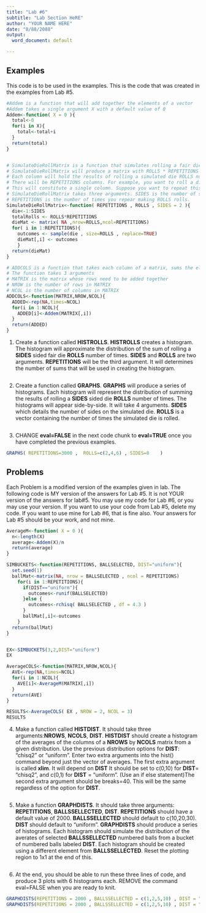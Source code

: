 ```yaml
---
title: "Lab #6"
subtitle: "Lab Section HeRE"
author: "YOUR NAME HERE"
date: "8/88/2088"
output:
  word_document: default

---
```



## Examples

This code is to be used in the examples. This is the code that was created in the examples from Lab #5.




```r
#Addem is a function that will add together the elements of a vector
#Addem takes a single argument X with a default value of 0
Addem<-function( X = 0 ){
  total<-0
  for(i in X){
    total<-total+i
  }
  return(total)
}


# SimulateDieRollMatrix is a function that simulates rolling a fair die with at least 2 sides.
# SimulateDieRollMatrix will produce a matrix with ROLLS * REPETITIONS values.
# Each column will hold the results of rolling a simulated die ROLLS number of times.
# There will be REPETITIONS columns. For example, you want to roll a die 10 times, and record the resuls. 
# This will constitute a single column. Suppose you want to repeat this 3 times. Then you will have three columns, each of ten rolls.
# SimulateDieRollMatrix takes three arguments. SIDES is the number of sides on the die. ROLLS is the number of rolls. 
# REPETITIONS is the number of times you repear making ROLLS rolls.
SimulateDieRollMatrix<-function( REPETITIONS , ROLLS , SIDES = 2 ){
  die<-1:SIDES
  totalRolls <- ROLLS*REPETITIONS
  dieMat <- matrix( NA ,nrow=ROLLS,ncol=REPETITIONS)
  for( i in 1:REPETITIONS){
    outcomes <- sample(die , size=ROLLS , replace=TRUE)
    dieMat[,i] <- outcomes
    }
  return(dieMat)
}

# ADDCOLS is a function that takes each column of a matrix, sums the elements, and returns a vector with these sums.
# The function takes 3 arguments
# MATRIX is the matrix whose rows need to be added together
# NROW is the number of rows in MATRIX
# NCOL is the number of columns in MATRIX
ADDCOLS<-function(MATRIX,NROW,NCOL){
  ADDED<-rep(NA,times=NCOL)
  for(i in 1:NCOL){
    ADDED[i]<-Addem(MATRIX[,i])
  }
  return(ADDED)
}


```
 

 
1. Create a function called **HISTROLLS**. **HISTROLLS** creates a histogram. The histogram will approximate the distribution of the sum of rolling a **SIDES** sided fair die **ROLLS** number of times. **SIDES** and **ROLLS** are two arguments. **REPETITIONS** will be the third argument. It will determines the number of sums that will be used in creating the histogram. 

```r


```
 

 
2. Create a function called **GRAPHS**. **GRAPHS** will produce a series of histograms. Each histogram will represent the distribution of summing the results of rolling a **SIDES** sided die **ROLLS** number of times. The histograms will appear side-by-side. It will take 4 arguments. **SIDES** which details the number of sides on the simulated die. **ROLLS** is a vector containing the number of times the simulated die is rolled.
 
```r


```

 
3. CHANGE **eval=FALSE** in the next code chunk to **eval=TRUE** once you have completed the previous examples.
 
```r
GRAPHS( REPETITIONS=3000 ,  ROLLS=c(2,4,6) , SIDES=8    )
```


\newpage

## Problems

Each Problem is a modified version of the examples given in lab.  The following code is MY version of the answers for Lab #5. It is not YOUR version of the answers for lab#5.  You may use my code for Lab #6, or you may use your version. If you want to use your code from Lab #5, delete my code. If you want to use mine for Lab #6, that is fine also. Your answers for Lab #5 should be your work, and not mine. 


```r


AverageM<-function( X = 0 ){
  n<-length(X)
  average<-Addem(X)/n
  return(average)
}

SIMBUCKETS<-function(REPETITIONS, BALLSELECTED, DIST="uniform"){
  set.seed(1)
  ballMat<-matrix(NA, nrow = BALLSELECTED , ncol = REPETITIONS)
    for(i in 1:REPETITIONS){  
      if(DIST=="uniform"){
        outcomes<-runif(BALLSELECTED)
      }else {
        outcomes<-rchisq( BALLSELECTED , df = 4.3 )
      }
      ballMat[,i]<-outcomes
    }
  return(ballMat)
}


EX<-SIMBUCKETS(3,2,DIST="uniform")
EX

AverageCOLS<-function(MATRIX,NROW,NCOL){
  AVE<-rep(NA,times=NCOL)
  for(i in 1:NCOL){
    AVE[i]<-AverageM(MATRIX[,i])
  }
  return(AVE)
}

RESULTS<-AverageCOLS( EX , NROW = 2, NCOL = 3)
RESULTS

```

\newpage

4. Make a function called **HISTDIST**. It should take three arguments:**NROWS**, **NCOLS**, **DIST**.  **HISTDIST** should create a histogram of the averages of the columns of a  **NROWS** by **NCOLS** matrix from a given distribution. Use the previous distribution options for **DIST**:  "chisq2" or "uniform". Enter two extra arguments into the hist() command beyond just the vector of averages. The first extra argument is called **xlim**. It will depend on **DIST** It should be set to c(0,10)  for **DIST**= "chisq2",  and c(0,1) for **DIST** = "uniform". (Use an if else statement)The second extra argument should be breaks=40. This will be the same regardless of the option for **DIST**. 

```r



```
 


5. Make a function **GRAPHDISTS**. It should take three arguments: **REPETITIONS**, **BALLSSELLECTED**, **DIST**. **REPETITIONS** should have a default value of 2000. **BALLSSELLECTED** should default to c(10,20,30). **DIST** should default to "uniform".  **GRAPHDISTS** should produce a series of histograms. Each histogram should simulate the distribution of the averates of selected **BALLSSELLECTED** numbered balls from a bucket of numbered balls labeled **DIST**. Each histogram should be created using a different element from **BALLSSELLECTED**. Reset the plotting region to 1x1 at the end of this.


```r

```



6. At the end, you should be able to run these three lines of code, and produce 3 plots with 6 histograms each. REMOVE the command eval=FALSE when you are ready to knit.

```r
GRAPHDISTS(REPETITIONS = 2000 , BALLSSELLECTED = c(1,2,5,10) , DIST = "uniform" )
GRAPHDISTS(REPETITIONS = 2000 , BALLSSELLECTED = c(1,2,5,10) , DIST = "chisq2" )

```

 



